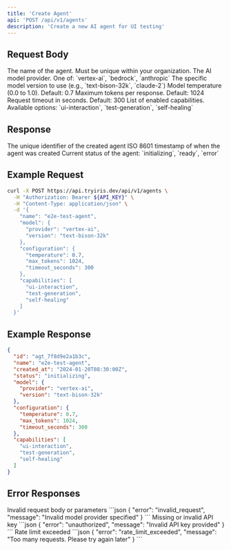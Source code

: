```yaml
---
title: 'Create Agent'
api: 'POST /api/v1/agents'
description: 'Create a new AI agent for UI testing'
---
```


## Request Body

<ParamField body="name" type="string" required>
  The name of the agent. Must be unique within your organization.
</ParamField>

<ParamField body="model" type="object" required>
  <Expandable title="properties">
    <ParamField body="provider" type="string" required>
      The AI model provider. One of: `vertex-ai`, `bedrock`, `anthropic`
    </ParamField>
    <ParamField body="version" type="string" required>
      The specific model version to use (e.g., `text-bison-32k`, `claude-2`)
    </ParamField>
  </Expandable>
</ParamField>

<ParamField body="configuration" type="object" required>
  <Expandable title="properties">
    <ParamField body="temperature" type="number">
      Model temperature (0.0 to 1.0). Default: 0.7
    </ParamField>
    <ParamField body="max_tokens" type="integer">
      Maximum tokens per response. Default: 1024
    </ParamField>
    <ParamField body="timeout_seconds" type="integer">
      Request timeout in seconds. Default: 300
    </ParamField>
  </Expandable>
</ParamField>

<ParamField body="capabilities" type="array">
  List of enabled capabilities. Available options: `ui-interaction`, `test-generation`, `self-healing`
</ParamField>

## Response

<ResponseField name="id" type="string">
  The unique identifier of the created agent
</ResponseField>

<ResponseField name="created_at" type="string">
  ISO 8601 timestamp of when the agent was created
</ResponseField>

<ResponseField name="status" type="string">
  Current status of the agent: `initializing`, `ready`, `error`
</ResponseField>

## Example Request

```bash
curl -X POST https://api.tryiris.dev/api/v1/agents \
  -H "Authorization: Bearer ${API_KEY}" \
  -H "Content-Type: application/json" \
  -d '{
    "name": "e2e-test-agent",
    "model": {
      "provider": "vertex-ai",
      "version": "text-bison-32k"
    },
    "configuration": {
      "temperature": 0.7,
      "max_tokens": 1024,
      "timeout_seconds": 300
    },
    "capabilities": [
      "ui-interaction",
      "test-generation",
      "self-healing"
    ]
  }'
```

## Example Response

```json
{
  "id": "agt_7f8d9e2a1b3c",
  "name": "e2e-test-agent",
  "created_at": "2024-01-20T08:30:00Z",
  "status": "initializing",
  "model": {
    "provider": "vertex-ai",
    "version": "text-bison-32k"
  },
  "configuration": {
    "temperature": 0.7,
    "max_tokens": 1024,
    "timeout_seconds": 300
  },
  "capabilities": [
    "ui-interaction",
    "test-generation",
    "self-healing"
  ]
}
```

## Error Responses

<ResponseField name="400 Bad Request" type="object">
  Invalid request body or parameters
  ```json
  {
    "error": "invalid_request",
    "message": "Invalid model provider specified"
  }
  ```
</ResponseField>

<ResponseField name="401 Unauthorized" type="object">
  Missing or invalid API key
  ```json
  {
    "error": "unauthorized",
    "message": "Invalid API key provided"
  }
  ```
</ResponseField>

<ResponseField name="429 Too Many Requests" type="object">
  Rate limit exceeded
  ```json
  {
    "error": "rate_limit_exceeded",
    "message": "Too many requests. Please try again later"
  }
  ```
</ResponseField> 